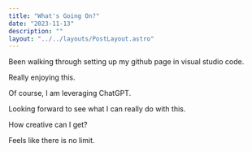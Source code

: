 ```yaml
---
title: "What's Going On?"
date: "2023-11-13"
description: ""
layout: "../../layouts/PostLayout.astro"
---
```


Been walking through setting up my github page in visual studio code.

Really enjoying this.

Of course, I am leveraging ChatGPT.

Looking forward to see what I can really do with this.

How creative can I get?

Feels like there is no limit.
